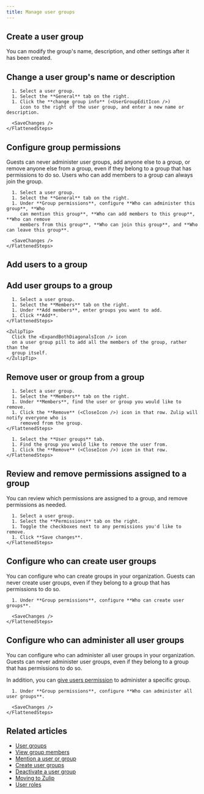 ```yaml
---
title: Manage user groups
---
```





<CloudPaidPlansOnly />

<UserGroupsIntro />

<UserGroupsApplications />

## Create a user group

<ZulipTip>
  You can modify the group's name, description, and other settings after it
  has been created.
</ZulipTip>

<HowToCreateAUserGroup />

## Change a user group's name or description

<Tabs>
  <TabItem label="Desktop/Web">
    <FlattenedSteps>
      <NavigationSteps target="relative/group/all" />

      1. Select a user group.
      1. Select the **General** tab on the right.
      1. Click the **change group info** (<UserGroupEditIcon />)
         icon to the right of the user group, and enter a new name or description.

      <SaveChanges />
    </FlattenedSteps>
  </TabItem>
</Tabs>

## Configure group permissions

<ZulipNote>
  Guests can never administer user groups, add anyone else to a group, or remove
  anyone else from a group, even if they belong to a group that has permissions
  to do so.
</ZulipNote>

<ZulipTip>
  Users who can add members to a group can always join the group.
</ZulipTip>

<Tabs>
  <TabItem label="Desktop/Web">
    <FlattenedSteps>
      <NavigationSteps target="relative/group/all" />

      1. Select a user group.
      1. Select the **General** tab on the right.
      1. Under **Group permissions**, configure **Who can administer this group**, **Who
         can mention this group**, **Who can add members to this group**, **Who can remove
         members from this group**, **Who can join this group**, and **Who can leave this group**.

      <SaveChanges />
    </FlattenedSteps>
  </TabItem>
</Tabs>

## Add users to a group

<AddUsersToAGroup />

## Add user groups to a group

<UserSubgroupsIntro />

<Tabs>
  <TabItem label="Desktop/Web">
    <FlattenedSteps>
      <NavigationSteps target="relative/group/all" />

      1. Select a user group.
      1. Select the **Members** tab on the right.
      1. Under **Add members**, enter groups you want to add.
      1. Click **Add**.
    </FlattenedSteps>

    <ZulipTip>
      Click the <ExpandBothDiagonalsIcon /> icon
      on a user group pill to add all the members of the group, rather than the
      group itself.
    </ZulipTip>
  </TabItem>
</Tabs>

## Remove user or group from a group

<Tabs>
  <TabItem label="Via group settings">
    <FlattenedSteps>
      <NavigationSteps target="relative/group/all" />

      1. Select a user group.
      1. Select the **Members** tab on the right.
      1. Under **Members**, find the user or group you would like to remove.
      1. Click the **Remove** (<CloseIcon />) icon in that row. Zulip will notify everyone who is
         removed from the group.
    </FlattenedSteps>
  </TabItem>

  <TabItem label="Via user profile">
    <FlattenedSteps>
      <RightSidebarViewProfile />

      1. Select the **User groups** tab.
      1. Find the group you would like to remove the user from.
      1. Click the **Remove** (<CloseIcon />) icon in that row.
    </FlattenedSteps>
  </TabItem>
</Tabs>

## Review and remove permissions assigned to a group

You can review which permissions are assigned to a group, and remove permissions
as needed.

<Tabs>
  <TabItem label="Desktop/Web">
    <FlattenedSteps>
      <NavigationSteps target="relative/group/all" />

      1. Select a user group.
      1. Select the **Permissions** tab on the right.
      1. Toggle the checkboxes next to any permissions you'd like to remove.
      1. Click **Save changes**.
    </FlattenedSteps>
  </TabItem>
</Tabs>

## Configure who can create user groups

<AdminOnly />

You can configure who can create groups in your organization. Guests can never
create user groups, even if they belong to a group that has permissions to do
so.

<Tabs>
  <TabItem label="Desktop/Web">
    <FlattenedSteps>
      <NavigationSteps target="settings/organization-permissions" />

      1. Under **Group permissions**, configure **Who can create user groups**.

      <SaveChanges />
    </FlattenedSteps>
  </TabItem>
</Tabs>

## Configure who can administer all user groups

<AdminOnly />

You can configure who can administer all user groups in your
organization. Guests can never administer user groups, even if they
belong to a group that has permissions to do so.

In addition, you can [give users
permission](#configure-group-permissions) to administer a specific
group.

<Tabs>
  <TabItem label="Desktop/Web">
    <FlattenedSteps>
      <NavigationSteps target="settings/organization-permissions" />

      1. Under **Group permissions**, configure **Who can administer all user groups**.

      <SaveChanges />
    </FlattenedSteps>
  </TabItem>
</Tabs>

## Related articles

* [User groups](/help/user-groups)
* [View group members](/help/view-group-members)
* [Mention a user or group](/help/mention-a-user-or-group)
* [Create user groups](/help/create-user-groups)
* [Deactivate a user group](/help/deactivate-a-user-group)
* [Moving to Zulip](/help/moving-to-zulip)
* [User roles](/help/user-roles)
